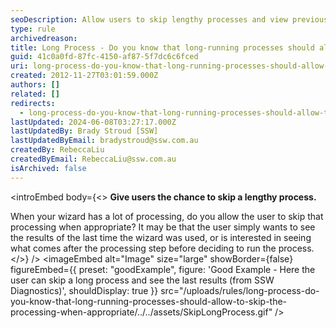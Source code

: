```yaml
---
seoDescription: Allow users to skip lengthy processes and view previous results or continue processing when needed.
type: rule
archivedreason:
title: Long Process - Do you know that long-running processes should allow to 'Skip' the processing (when appropriate)?
guid: 41c0a0fd-87fc-4150-af87-5f7dc6c6fced
uri: long-process-do-you-know-that-long-running-processes-should-allow-to-skip-the-processing-when-appropriate
created: 2012-11-27T03:01:59.000Z
authors: []
related: []
redirects:
  - long-process-do-you-know-that-long-running-processes-should-allow-to-skip-the-processing-(when-appropriate)
lastUpdated: 2024-06-08T03:27:17.000Z
lastUpdatedBy: Brady Stroud [SSW]
lastUpdatedByEmail: bradystroud@ssw.com.au
createdBy: RebeccaLiu
createdByEmail: RebeccaLiu@ssw.com.au
isArchived: false
---
```


<introEmbed
  body={<>
**Give users the chance to skip a lengthy process.**

When your wizard has a lot of processing, do you allow the user to skip that processing when appropriate? It may be that the user simply wants to see the results of the last time the wizard was used, or is interested in seeing what comes after the processing step before deciding to run the process.
  </>}
/>
<imageEmbed
  alt="Image"
  size="large"
  showBorder={false}
  figureEmbed={{
    preset: "goodExample",
    figure: 'Good Example - Here the user can skip a long process and see the last results (from SSW Diagnostics)',
    shouldDisplay: true
  }}
  src="/uploads/rules/long-process-do-you-know-that-long-running-processes-should-allow-to-skip-the-processing-when-appropriate/../../assets/SkipLongProcess.gif"
/>
